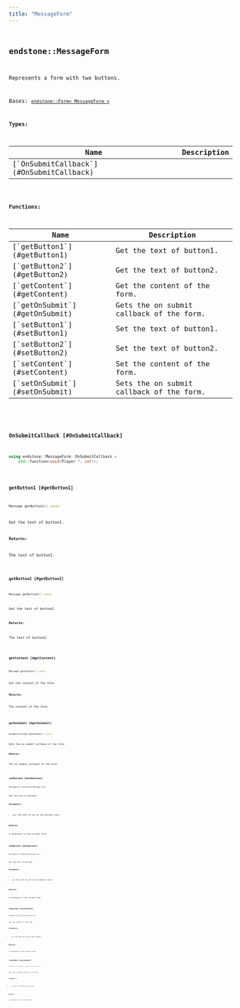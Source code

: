 ```yaml
---
title: "MessageForm"
---
```


## <code className="doc-symbol doc-symbol-class"/> endstone::MessageForm

Represents a form with two buttons.


Bases: [`endstone::Form< MessageForm >`](form)






**Types:**

<table>
<thead>
   <tr>
      <th>Name</th>
      <th>Description</th>
   </tr>
</thead>
<tbody>
<tr key="classendstone_1_1_message_form_1ae80b40d9e184bdb006df4227c18bc7a0">
    <td>[`OnSubmitCallback`](#OnSubmitCallback)</td>
    <td></td>
</tr>
</tbody>
</table>









**Functions:**

<table>
<thead>
   <tr>
      <th>Name</th>
      <th>Description</th>
   </tr>
</thead>
<tbody>
<tr key="classendstone_1_1_message_form_1ab6620076abada4c6e93bbc1bc24ce62f">
    <td>[`getButton1`](#getButton1)</td>
    <td>Get the text of button1.</td>
</tr>
<tr key="classendstone_1_1_message_form_1ac7b3d87630849182d65b4ae83ab6b0f8">
    <td>[`getButton2`](#getButton2)</td>
    <td>Get the text of button2.</td>
</tr>
<tr key="classendstone_1_1_message_form_1a3eeebb5301611304a07f8a10d558ca04">
    <td>[`getContent`](#getContent)</td>
    <td>Get the content of the form.</td>
</tr>
<tr key="classendstone_1_1_message_form_1a4d5cabc83f65da661374a2699e56e8a4">
    <td>[`getOnSubmit`](#getOnSubmit)</td>
    <td>Gets the on submit callback of the form.</td>
</tr>
<tr key="classendstone_1_1_message_form_1a664b192faeebdf01185ac6e2d9a7573a">
    <td>[`setButton1`](#setButton1)</td>
    <td>Set the text of button1.</td>
</tr>
<tr key="classendstone_1_1_message_form_1a99a1ad7984440fd680b036a1ea32e246">
    <td>[`setButton2`](#setButton2)</td>
    <td>Set the text of button2.</td>
</tr>
<tr key="classendstone_1_1_message_form_1a12684fb2175d884fdd98b85f085c71e1">
    <td>[`setContent`](#setContent)</td>
    <td>Set the content of the form.</td>
</tr>
<tr key="classendstone_1_1_message_form_1a32ad03e1b55f5a98009d34d5f442c248">
    <td>[`setOnSubmit`](#setOnSubmit)</td>
    <td>Sets the on submit callback of the form.</td>
</tr>
</tbody>
</table>

### <code className="doc-symbol doc-symbol-typedef"/> OnSubmitCallback [#OnSubmitCallback]

```cpp
using endstone::MessageForm::OnSubmitCallback =
    std::function<void(Player *, int)>;
```
### <code className="doc-symbol doc-symbol-function"/> getButton1 [#getButton1]

```cpp
Message getButton1() const
```

Get the text of button1.





**Returns:**

The text of button1. 





        
### <code className="doc-symbol doc-symbol-function"/> getButton2 [#getButton2]

```cpp
Message getButton2() const
```

Get the text of button2.





**Returns:**

The text of button2. 





        
### <code className="doc-symbol doc-symbol-function"/> getContent [#getContent]

```cpp
Message getContent() const
```

Get the content of the form.





**Returns:**

The content of the form. 





        
### <code className="doc-symbol doc-symbol-function"/> getOnSubmit [#getOnSubmit]

```cpp
OnSubmitCallback getOnSubmit() const
```

Gets the on submit callback of the form.





**Returns:**

The on submit callback of the form. 





        
### <code className="doc-symbol doc-symbol-function"/> setButton1 [#setButton1]

```cpp
MessageForm &setButton1(Message text)
```

Set the text of button1.





**Parameters:**


* `text` The text to set as the button1 text. 



**Returns:**

A reference to the current form. 





        
### <code className="doc-symbol doc-symbol-function"/> setButton2 [#setButton2]

```cpp
MessageForm &setButton2(Message text)
```

Set the text of button2.





**Parameters:**


* `text` The text to set as the button2 text. 



**Returns:**

A reference to the current form. 





        
### <code className="doc-symbol doc-symbol-function"/> setContent [#setContent]

```cpp
MessageForm &setContent(Message text)
```

Set the content of the form.





**Parameters:**


* `text` The text to set as the content. 



**Returns:**

A reference to the current form. 





        
### <code className="doc-symbol doc-symbol-function"/> setOnSubmit [#setOnSubmit]

```cpp
MessageForm &setOnSubmit(OnSubmitCallback on_submit)
```

Sets the on submit callback of the form.





**Parameters:**


* `on_submit` The callback to be set. 



**Returns:**

A reference to the current form. 





        